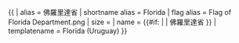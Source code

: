 {{ {{{1<noinclude>|country showdata</noinclude>}}}
| alias = 佛羅里達省
| shortname alias = Florida
| flag alias = Flag of Florida Department.png
| size = {{{size|}}}
| name = {{#if: {{{name|}}} | {{{name|}}} | 佛羅里達省 }}
<noinclude>
| templatename = Florida (Uruguay)
</noinclude>
}}